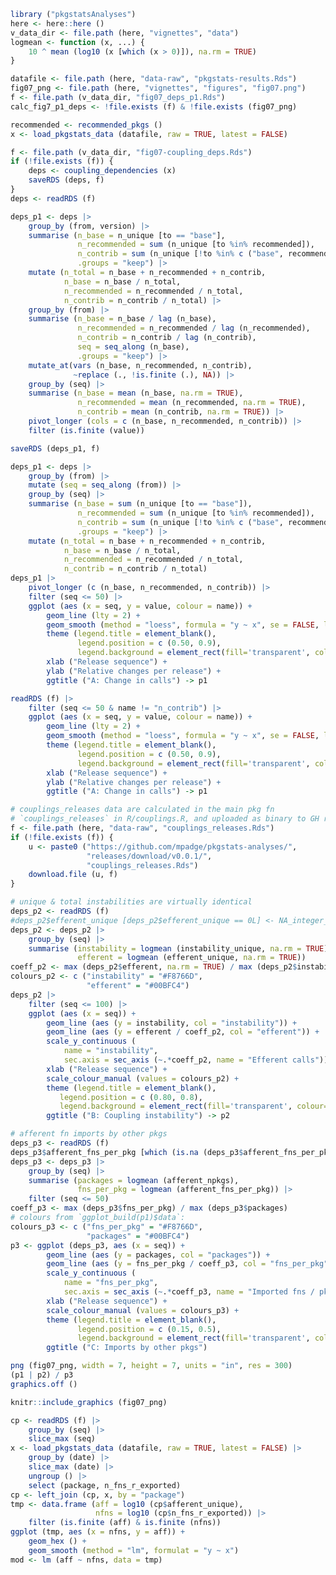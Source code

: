 

```r
library ("pkgstatsAnalyses")
here <- here::here ()
v_data_dir <- file.path (here, "vignettes", "data")
logmean <- function (x, ...) {
    10 ^ mean (log10 (x [which (x > 0)]), na.rm = TRUE)
}

datafile <- file.path (here, "data-raw", "pkgstats-results.Rds")
fig07_png <- file.path (here, "vignettes", "figures", "fig07.png")
f <- file.path (v_data_dir, "fig07_deps_p1.Rds")
calc_fig7_p1_deps <- !file.exists (f) & !file.exists (fig07_png)
```

```r
recommended <- recommended_pkgs ()
x <- load_pkgstats_data (datafile, raw = TRUE, latest = FALSE) 
```


```r
f <- file.path (v_data_dir, "fig07-coupling_deps.Rds")
if (!file.exists (f)) {
    deps <- coupling_dependencies (x)
    saveRDS (deps, f)
}
deps <- readRDS (f)
```


```r
deps_p1 <- deps |>
    group_by (from, version) |>
    summarise (n_base = n_unique [to == "base"],
               n_recommended = sum (n_unique [to %in% recommended]),
               n_contrib = sum (n_unique [!to %in% c ("base", recommended)]),
               .groups = "keep") |>
    mutate (n_total = n_base + n_recommended + n_contrib,
            n_base = n_base / n_total,
            n_recommended = n_recommended / n_total,
            n_contrib = n_contrib / n_total) |>
    group_by (from) |>
    summarise (n_base = n_base / lag (n_base),
               n_recommended = n_recommended / lag (n_recommended),
               n_contrib = n_contrib / lag (n_contrib),
               seq = seq_along (n_base),
               .groups = "keep") |>
    mutate_at(vars (n_base, n_recommended, n_contrib),
              ~replace (., !is.finite (.), NA)) |>
    group_by (seq) |>
    summarise (n_base = mean (n_base, na.rm = TRUE),
               n_recommended = mean (n_recommended, na.rm = TRUE),
               n_contrib = mean (n_contrib, na.rm = TRUE)) |>
    pivot_longer (cols = c (n_base, n_recommended, n_contrib)) |>
    filter (is.finite (value))

saveRDS (deps_p1, f)
```

```r
deps_p1 <- deps |>
    group_by (from) |>
    mutate (seq = seq_along (from)) |>
    group_by (seq) |>
    summarise (n_base = sum (n_unique [to == "base"]),
               n_recommended = sum (n_unique [to %in% recommended]),
               n_contrib = sum (n_unique [!to %in% c ("base", recommended)]),
               .groups = "keep") |>
    mutate (n_total = n_base + n_recommended + n_contrib,
            n_base = n_base / n_total,
            n_recommended = n_recommended / n_total,
            n_contrib = n_contrib / n_total)
deps_p1 |>
    pivot_longer (c (n_base, n_recommended, n_contrib)) |>
    filter (seq <= 50) |>
    ggplot (aes (x = seq, y = value, colour = name)) +
        geom_line (lty = 2) +
        geom_smooth (method = "loess", formula = "y ~ x", se = FALSE, lwd = 0.7) +
        theme (legend.title = element_blank(),
               legend.position = c (0.50, 0.9),
               legend.background = element_rect(fill='transparent', colour='transparent')) +
        xlab ("Release sequence") +
        ylab ("Relative changes per release") +
        ggtitle ("A: Change in calls") -> p1
```




```r
readRDS (f) |>
    filter (seq <= 50 & name != "n_contrib") |>
    ggplot (aes (x = seq, y = value, colour = name)) +
        geom_line (lty = 2) +
        geom_smooth (method = "loess", formula = "y ~ x", se = FALSE, lwd = 0.7) +
        theme (legend.title = element_blank(),
               legend.position = c (0.50, 0.9),
               legend.background = element_rect(fill='transparent', colour='transparent')) +
        xlab ("Release sequence") +
        ylab ("Relative changes per release") +
        ggtitle ("A: Change in calls") -> p1
```


```r
# couplings_releases data are calculated in the main pkg fn
# `couplings_releases` in R/couplings.R, and uploaded as binary to GH release.
f <- file.path (here, "data-raw", "couplings_releases.Rds")
if (!file.exists (f)) {
    u <- paste0 ("https://github.com/mpadge/pkgstats-analyses/",
                 "releases/download/v0.0.1/",
                 "couplings_releases.Rds")
    download.file (u, f)
}
```

```r
# unique & total instabilities are virtually identical
deps_p2 <- readRDS (f)
#deps_p2$efferent_unique [deps_p2$efferent_unique == 0L] <- NA_integer_
deps_p2 <- deps_p2 |>
    group_by (seq) |>
    summarise (instability = logmean (instability_unique, na.rm = TRUE),
               efferent = logmean (efferent_unique, na.rm = TRUE))
coeff_p2 <- max (deps_p2$efferent, na.rm = TRUE) / max (deps_p2$instability, na.rm = TRUE)
colours_p2 <- c ("instability" = "#F8766D",
                 "efferent" = "#00BFC4")
deps_p2 |>
    filter (seq <= 100) |>
    ggplot (aes (x = seq)) +
        geom_line (aes (y = instability, col = "instability")) +
        geom_line (aes (y = efferent / coeff_p2, col = "efferent")) +
        scale_y_continuous (
            name = "instability",
            sec.axis = sec_axis (~.*coeff_p2, name = "Efferent calls")) +
        xlab ("Release sequence") +
        scale_colour_manual (values = colours_p2) +
        theme (legend.title = element_blank(),
           legend.position = c (0.80, 0.8),
           legend.background = element_rect(fill='transparent', colour='transparent')) +
        ggtitle ("B: Coupling instability") -> p2
```

```r
# afferent fn imports by other pkgs
deps_p3 <- readRDS (f)
deps_p3$afferent_fns_per_pkg [which (is.na (deps_p3$afferent_fns_per_pkg))] <- 0L
deps_p3 <- deps_p3 |>
    group_by (seq) |>
    summarise (packages = logmean (afferent_npkgs),
               fns_per_pkg = logmean (afferent_fns_per_pkg)) |>
    filter (seq <= 50)
coeff_p3 <- max (deps_p3$fns_per_pkg) / max (deps_p3$packages)
# colours from `ggplot_build(p1)$data`:
colours_p3 <- c ("fns_per_pkg" = "#F8766D",
                 "packages" = "#00BFC4")
p3 <- ggplot (deps_p3, aes (x = seq)) +
        geom_line (aes (y = packages, col = "packages")) +
        geom_line (aes (y = fns_per_pkg / coeff_p3, col = "fns_per_pkg")) +
        scale_y_continuous (
            name = "fns_per_pkg",
            sec.axis = sec_axis (~.*coeff_p3, name = "Imported fns / pkg")) +
        xlab ("Release sequence") +
        scale_colour_manual (values = colours_p3) +
        theme (legend.title = element_blank(),
               legend.position = c (0.15, 0.5),
               legend.background = element_rect(fill='transparent', colour='transparent')) +
        ggtitle ("C: Imports by other pkgs")
```


```r
png (fig07_png, width = 7, height = 7, units = "in", res = 300)
(p1 | p2) / p3
graphics.off ()
```

```r
knitr::include_graphics (fig07_png)
```

```r
cp <- readRDS (f) |>
    group_by (seq) |>
    slice_max (seq)
x <- load_pkgstats_data (datafile, raw = TRUE, latest = FALSE) |>
    group_by (date) |>
    slice_max (date) |>
    ungroup () |>
    select (package, n_fns_r_exported)
cp <- left_join (cp, x, by = "package")
tmp <- data.frame (aff = log10 (cp$afferent_unique),
                   nfns = log10 (cp$n_fns_r_exported)) |>
    filter (is.finite (aff) & is.finite (nfns))
ggplot (tmp, aes (x = nfns, y = aff)) +
    geom_hex () +
    geom_smooth (method = "lm", formulat = "y ~ x")
mod <- lm (aff ~ nfns, data = tmp)
```
